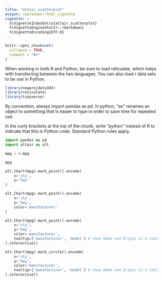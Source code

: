 ```yaml
---
title: "altair_scatterplot"
output: rmarkdown::html_vignette
vignette: >
  %\VignetteIndexEntry{altair_scatterplot}
  %\VignetteEngine{knitr::rmarkdown}
  %\VignetteEncoding{UTF-8}
---
```


```r
knitr::opts_chunk$set(
  collapse = TRUE,
  comment = "#>"
)
```

When working in both R and Python, be sure to load reticulate, which helps with transferring between the two languages. You can also load r data sets to be use in Python.
```r
library(newprojdata303)
library(reticulate)
library(tidyverse)

```

By convention, always import pandas as pd. In python, "as" renames an object to something that is easier to type in order to save time for repeated use.

In the curly brackets at the top of the chunk, write "python" instead of R to indicate that this is Python code. Standard Python rules apply. 
```python
import pandas as pd
import altair as alt
```

```python
mpg = r.mpg

mpg
```

```python
alt.Chart(mpg).mark_point().encode(
    x='cty',
    y='hwy'
)
```


```python
alt.Chart(mpg).mark_point().encode(
    x='cty',
    y='hwy',
    color='manufacturer'
)
```

```python
alt.Chart(mpg).mark_point().encode(
    x='cty',
    y='hwy',
    color='manufacturer',
    tooltip=['manufacturer', 'model'] # show Name and Origin in a tooltip
).interactive()
```

```python
alt.Chart(mpg).mark_circle().encode(
    x='cty',
    y='hwy',
    color='manufacturer',
    tooltip=['manufacturer', 'model'] # show Name and Origin in a tooltip
).interactive()
```

